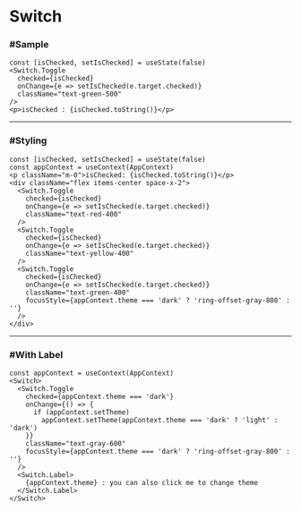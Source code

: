 
# Switch

### #Sample

<SwitchSample />

```tsx
const [isChecked, setIsChecked] = useState(false)
<Switch.Toggle
  checked={isChecked}
  onChange={e => setIsChecked(e.target.checked)}
  className="text-green-500"
/>
<p>isChecked : {isChecked.toString()}</p>
```

---

### #Styling

<SwitchStyling />

```tsx
const [isChecked, setIsChecked] = useState(false)
const appContext = useContext(AppContext)
<p className="m-0">isChecked: {isChecked.toString()}</p>
<div className="flex items-center space-x-2">
  <Switch.Toggle
    checked={isChecked}
    onChange={e => setIsChecked(e.target.checked)}
    className="text-red-400"
  />
  <Switch.Toggle
    checked={isChecked}
    onChange={e => setIsChecked(e.target.checked)}
    className="text-yellow-400"
  />
  <Switch.Toggle
    checked={isChecked}
    onChange={e => setIsChecked(e.target.checked)}
    className="text-green-400"
    focusStyle={appContext.theme === 'dark' ? 'ring-offset-gray-800' : ''}
  />
</div>
```

---

### #With Label

<SwitchWithLabel />

```tsx
const appContext = useContext(AppContext)
<Switch>
  <Switch.Toggle
    checked={appContext.theme === 'dark'}
    onChange={() => {
      if (appContext.setTheme)
        appContext.setTheme(appContext.theme === 'dark' ? 'light' : 'dark')
    }}
    className="text-gray-600"
    focusStyle={appContext.theme === 'dark' ? 'ring-offset-gray-800' : ''}
  />
  <Switch.Label>
    {appContext.theme} : you can also click me to change theme
  </Switch.Label>
</Switch>
```
